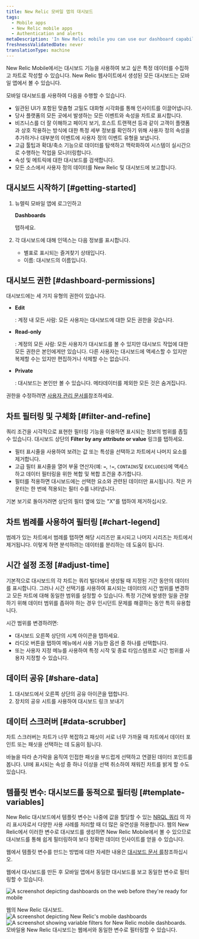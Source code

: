 ```yaml
---
title: New Relic 모바일 앱의 대시보드
tags:
  - Mobile apps
  - New Relic mobile apps
  - Authentication and alerts
metaDescription: 'In New Relic mobile you can use our dashboard capability to gather and chart the specific data you want to see, the way you want to see it, from anywhere in our platform.'
freshnessValidatedDate: never
translationType: machine
---
```





New Relic Mobile에서는 대시보드 기능을 사용하여 보고 싶은 특정 데이터를 수집하고 차트로 작성할 수 있습니다. New Relic 웹사이트에서 생성된 모든 대시보드는 모바일 앱에서 볼 수 있습니다.

모바일 대시보드를 사용하여 다음을 수행할 수 있습니다.

* 일관된 UI가 포함된 맞춤형 고밀도 대화형 시각화를 통해 인사이트를 이끌어냅니다.
* 당사 플랫폼의 모든 곳에서 발생하는 모든 이벤트와 속성을 차트로 표시합니다.
* 비즈니스를 더 잘 이해하고 페이지 보기, 호스트 트랜잭션 등과 같이 고객이 플랫폼과 상호 작용하는 방식에 대한 특정 세부 정보를 확인하기 위해 사용자 정의 속성을 추가하거나 대부분의 이벤트에 사용자 정의 이벤트 유형을 보냅니다.
* 고급 툴팁과 확대/축소 기능으로 데이터를 탐색하고 맥락화하여 시스템이 실시간으로 수행하는 작업을 모니터링합니다.
* 속성 및 메트릭에 대한 대시보드를 검색합니다.
* 모든 소스에서 사용자 정의 데이터를 New Relic 및 대시보드에 보고합니다.

## 대시보드 시작하기 [#getting-started]

1. 뉴렐릭 모바일 앱에 로그인하고

   <DNT>**Dashboards**</DNT>

   탭하세요.

2. 각 대시보드에 대해 인덱스는 다음 정보를 표시합니다.

   * 별표로 표시되는 즐겨찾기 상태입니다.
   * 이름: 대시보드의 이름입니다.

## 대시보드 권한 [#dashboard-permissions]

대시보드에는 세 가지 유형의 권한이 있습니다.

* <DNT>**Edit**</DNT>

  : 계정 내 모든 사람: 모든 사용자는 대시보드에 대한 모든 권한을 갖습니다.

* <DNT>**Read-only**</DNT>

  : 계정의 모든 사람: 모든 사용자가 대시보드를 볼 수 있지만 대시보드 작업에 대한 모든 권한은 본인에게만 있습니다. 다른 사용자는 대시보드에 액세스할 수 있지만 복제할 수는 있지만 편집하거나 삭제할 수는 없습니다.

* <DNT>**Private**</DNT>

  : 대시보드는 본인만 볼 수 있습니다. 메타데이터를 제외한 모든 것은 숨겨집니다.

권한을 수정하려면 [사용자 관리 문서를](/docs/accounts/accounts-billing/new-relic-one-user-management/user-management-concepts/)참조하세요.

## 차트 필터링 및 구체화 [#filter-and-refine]

쿼리 조건을 시각적으로 표현한 필터링 기능을 이용하면 표시되는 정보의 범위를 좁힐 수 있습니다. 대시보드 상단의 <DNT>**Filter by any attribute or value**</DNT> 링크를 탭하세요.

* 필터 표시줄을 사용하여 보려는 값 또는 특성을 선택하고 차트에서 나머지 요소를 제거합니다.
* 고급 필터 표시줄을 열어 부울 연산자(예: `=`, `!=`, `CONTAINS`및 `EXCLUDES`)에 액세스하고 데이터 필터링을 위한 복합 및 복합 조건을 추가합니다.
* 필터를 적용하면 대시보드에는 선택한 요소와 관련된 데이터만 표시됩니다. 작은 카운터는 한 번에 적용되는 필터 수를 나타냅니다.

기본 보기로 돌아가려면 상단의 필터 옆에 있는 "X"를 탭하여 제거하십시오.

## 차트 범례를 사용하여 필터링 [#chart-legend]

범례가 있는 차트에서 범례를 탭하면 해당 시리즈만 표시되고 나머지 시리즈는 차트에서 제거됩니다. 이렇게 하면 분석하려는 데이터를 분리하는 데 도움이 됩니다.

## 시간 설정 조정 [#adjust-time]

기본적으로 대시보드의 각 차트는 쿼리 빌더에서 생성될 때 지정된 기간 동안의 데이터를 표시합니다. 그러나 시간 선택기를 사용하여 표시되는 데이터의 시간 범위를 변경하고 모든 차트에 대해 동일한 범위를 설정할 수 있습니다. 특정 기간에 발생한 일을 관찰하기 위해 데이터 범위를 좁혀야 하는 경우 인시던트 문제를 해결하는 동안 특히 유용합니다.

시간 범위를 변경하려면:

* 대시보드 오른쪽 상단의 시계 아이콘을 탭하세요.
* 라디오 버튼을 탭하여 메뉴에서 사용 가능한 옵션 중 하나를 선택합니다.
* 또는 사용자 지정 메뉴를 사용하여 특정 시작 및 종료 타임스탬프로 시간 범위를 사용자 지정할 수 있습니다.

## 데이터 공유 [#share-data]

1. 대시보드에서 오른쪽 상단의 공유 아이콘을 탭합니다.
2. 장치의 공유 시트를 사용하여 대시보드 링크 보내기

## 데이터 스크러버 [#data-scrubber]

차트 스크러버는 차트가 너무 복잡하고 패싯이 서로 너무 가까울 때 차트에서 데이터 포인트 또는 패싯을 선택하는 데 도움이 됩니다.

바늘을 따라 손가락을 움직여 인접한 패싯을 부드럽게 선택하고 연결된 데이터 포인트를 봅니다. UI에 표시되는 속성 중 하나 이상을 선택 취소하여 채워진 차트를 밝게 할 수도 있습니다.

## 템플릿 변수: 대시보드를 동적으로 필터링 [#template-variables]

New Relic 대시보드에서 템플릿 변수는 나중에 값을 할당할 수 있는 [NRQL 쿼리](/docs/query-your-data/nrql-new-relic-query-language/get-started/introduction-nrql-new-relics-query-language/) 의 자리 표시자로서 다양한 사용 사례를 처리할 때 더 많은 유연성을 허용합니다. 웹의 New Relic에서 이러한 변수로 대시보드를 생성하면 New Relic Mobile에서 볼 수 있으므로 대시보드를 통해 쉽게 필터링하여 보다 정확한 데이터 인사이트를 얻을 수 있습니다.

웹에서 템플릿 변수를 만드는 방법에 대한 자세한 내용은 [대시보드 문서 를](/docs/query-your-data/explore-query-data/dashboards/introduction-dashboards/)참조하십시오.

웹에서 대시보드를 만든 후 모바일 앱에서 동일한 대시보드를 보고 동일한 변수로 필터링할 수 있습니다.

<img
  title="Web view of dashboards"
  alt="A screenshot depicting dashboards on the web before they're ready for mobile"
  src={dashboardsDashboardstoPrepareforMobile}
/>

<figcaption>
  웹의 New Relic 대시보드.
</figcaption>

<SideBySide>
  <Side>
    <img
      title="New Relic mobile dashboards"
      alt="A screenshot depicting New Relic's mobile dashboards"
      src={dashboardsMobileDashboards}
      style={{ width: "50%" }}
    />
  </Side>

  <Side>
    <img
      title="mobile dashboards filtered by variable"
      alt="A screenshot showing variable filters for New Relic mobile dashboards."
      src={dashboardsFilterMobileDashboardsbyVariable}
      style={{ width: "50%" }}
    />
  </Side>
</SideBySide>

<figcaption>
  모바일용 New Relic 대시보드는 웹에서와 동일한 변수로 필터링할 수 있습니다.
</figcaption>